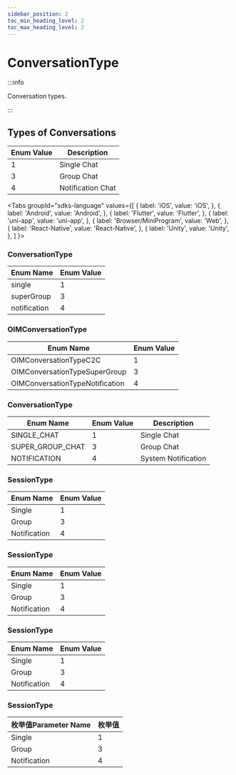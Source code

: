 ```yaml
---
sidebar_position: 2
toc_min_heading_level: 2
toc_max_heading_level: 2
---
```


# ConversationType

:::info

Conversation types.

:::

## Types of Conversations

| Enum Value | Description       |
| ---------- | ----------------- |
| 1          | Single Chat       |
| 3          | Group Chat        |
| 4          | Notification Chat |

<Tabs
groupId="sdks-language"
values={[
{ label: 'iOS', value: 'iOS', },
{ label: 'Android', value: 'Android', },
{ label: 'Flutter', value: 'Flutter', },
{ label: 'uni-app', value: 'uni-app', },
{ label: 'Browser/MiniProgram', value: 'Web', },
{ label: 'React-Native', value: 'React-Native', },
{ label: 'Unity', value: 'Unity', },
]
}>

<TabItem value="Flutter">

### ConversationType

| Enum Name      | Enum Value |
| -------------- | ---------- |
| single         | 1          |
| superGroup     | 3          |
| notification   | 4          |

</TabItem>

<TabItem value="iOS">

### OIMConversationType

| Enum Name                       | Enum Value |
| ------------------------------- | ---------- |
| OIMConversationTypeC2C         | 1          |
| OIMConversationTypeSuperGroup  | 3          |
| OIMConversationTypeNotification| 4          |

</TabItem>

<TabItem value="Android">

### ConversationType

| Enum Name          | Enum Value | Description  |
| -------------------| ---------- | ------------ |
| SINGLE_CHAT        | 1          | Single Chat  |
| SUPER_GROUP_CHAT   | 3          | Group Chat   |
| NOTIFICATION       | 4          | System Notification |

</TabItem>

<TabItem value="Web">

### SessionType

| Enum Name      | Enum Value |
| -------------- | ---------- |
| Single         | 1          |
| Group          | 3          |
| Notification   | 4          |

</TabItem>

<TabItem value="uni-app">

### SessionType

| Enum Name      | Enum Value |
| -------------- | ---------- |
| Single         | 1          |
| Group          | 3          |
| Notification   | 4          |

</TabItem>

<TabItem value="React-Native">

### SessionType

| Enum Name      | Enum Value |
| -------------- | ---------- |
| Single         | 1          |
| Group          | 3          |
| Notification   | 4          |

</TabItem>

<TabItem value="Unity">

### SessionType

| 枚举值Parameter Name    | 枚举值 |
| ------------ | ------ |
| Single       | 1      |
| Group        | 3      |
| Notification | 4      |

</TabItem>

</Tabs>